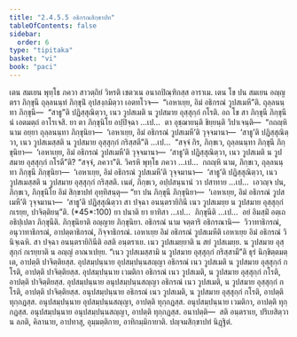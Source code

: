 ```yaml
---
title: "2.4.5.5 อธิกรณสิกฺขาปท"
tableOfContents: false
sidebar:
  order: 6
type: "tipitaka"
basket: "vi"
book: "paci"
---
```



<DynamicBreadcrumb />

<Division number="994" book="paci">

<Paragraph number="3025" book="paci">
เตน สมเยน พุทฺโธ ภควา สาวตฺถิยํ วิหรติ เชตวเน อนาถปิณฺฑิกสฺส อาราเม. เตน โข ปน สมเยน อญฺญตรา ภิกฺขุนี ถุลฺลนนฺทํ ภิกฺขุนิํ อุปสงฺกมิตฺวา เอตทโวจ—  “เอหาเยฺย, อิมํ อธิกรณํ วูปสเมหี”ติ. ถุลฺลนนฺทา ภิกฺขุนี—  “สาธู”ติ ปฏิสฺสุณิตฺวา, เนว วูปสเมติ น วูปสมาย อุสฺสุกฺกํ กโรติ.
</Paragraph>

<Paragraph number="3026" book="paci">
อถ โข สา ภิกฺขุนี ภิกฺขุนีนํ เอตมตฺถํ อาโรเจสิ. ยา ตา ภิกฺขุนิโย อปฺปิจฺฉา …เป…  ตา อุชฺฌายนฺติ ขิยฺยนฺติ วิปาเจนฺติ—  “กถญฺหิ นาม อยฺยา ถุลฺลนนฺทา ภิกฺขุนิยา—  ‘เอหาเยฺย, อิมํ อธิกรณํ วูปสเมหี’ติ วุจฺจมานา—  ‘สาธู’ติ ปฏิสฺสุณิตฺวา, เนว วูปสเมสฺสติ น วูปสมาย อุสฺสุกฺกํ กริสฺสตี”ติ …เป…  “สจฺจํ กิร, ภิกฺขเว, ถุลฺลนนฺทา ภิกฺขุนี ภิกฺขุนิยา—  ‘เอหาเยฺย, อิมํ อธิกรณํ วูปสเมหี’ติ วุจฺจมานา—  ‘สาธู’ติ ปฏิสฺสุณิตฺวา, เนว วูปสเมติ น วูปสมาย อุสฺสุกฺกํ กโรตี”ติ? “สจฺจํ, ภควา”ติ. วิครหิ พุทฺโธ ภควา …เป…  กถญฺหิ นาม, ภิกฺขเว, ถุลฺลนนฺทา ภิกฺขุนี ภิกฺขุนิยา—  ‘เอหาเยฺย, อิมํ อธิกรณํ วูปสเมหี’ติ วุจฺจมานา—  ‘สาธู’ติ ปฏิสฺสุณิตฺวา, เนว วูปสเมสฺสติ น วูปสมาย อุสฺสุกฺกํ กริสฺสติ. เนตํ, ภิกฺขเว, อปฺปสนฺนานํ วา ปสาทาย …เป…  เอวญฺจ ปน, ภิกฺขเว, ภิกฺขุนิโย อิมํ สิกฺขาปทํ อุทฺทิสนฺตุ—
</Paragraph>

</Division>
<Division number="995" book="paci">

<Paragraph number="3027" book="paci">
<Emphasis>“ยา ปน ภิกฺขุนี ภิกฺขุนิยา—  ‘เอหาเยฺย, อิมํ อธิกรณํ วูปสเมหี’ติ วุจฺจมานา—  ‘สาธู’ติ ปฏิสฺสุณิตฺวา สา ปจฺฉา อนนฺตรายิกินี เนว วูปสเมยฺย น วูปสมาย อุสฺสุกฺกํ กเรยฺย, ปาจิตฺติยนฺ”</Emphasis>ติ. (*45*:<Emphasis>100</Emphasis>)
</Paragraph>

</Division>
<Division number="996" book="paci">

<Paragraph number="3028" book="paci">
<Emphasis>ยา ปนา</Emphasis>ติ ยา ยาทิสา …เป…  <Emphasis>ภิกฺขุนี</Emphasis>ติ …เป…  อยํ อิมสฺมิํ อตฺเถ อธิปฺเปตา ภิกฺขุนีติ.
</Paragraph>

<Paragraph number="3029" book="paci">
<Emphasis>ภิกฺขุนิยา</Emphasis>ติ อญฺญาย ภิกฺขุนิยา.
</Paragraph>

<Paragraph number="3030" book="paci">
<Emphasis>อธิกรณํ</Emphasis> นาม จตฺตาริ อธิกรณานิ—  วิวาทาธิกรณํ, อนุวาทาธิกรณํ, อาปตฺตาธิกรณํ, กิจฺจาธิกรณํ.
</Paragraph>

<Paragraph number="3031" book="paci">
<Emphasis>เอหาเยฺย อิมํ อธิกรณํ วูปสเมหี</Emphasis>ติ เอหาเยฺย อิมํ อธิกรณํ วินิจฺเฉหิ.
</Paragraph>

<Paragraph number="3032" book="paci">
<Emphasis>สา ปจฺฉา อนนฺตรายิกินี</Emphasis>ติ อสติ อนฺตราเย.
</Paragraph>

<Paragraph number="3033" book="paci">
<Emphasis>เนว วูปสเมยฺยา</Emphasis>ติ น สยํ วูปสเมยฺย.
</Paragraph>

<Paragraph number="3034" book="paci">
<Emphasis>น วูปสมาย อุสฺสุกฺกํ กเรยฺยา</Emphasis>ติ น อญฺญํ อาณาเปยฺย. “เนว วูปสเมสฺสามิ น วูปสมาย อุสฺสุกฺกํ กริสฺสามี”ติ ธุรํ นิกฺขิตฺตมตฺเต, อาปตฺติ ปาจิตฺติยสฺส.
</Paragraph>

</Division>
<Division number="997" book="paci">

<Paragraph number="3035" book="paci">
อุปสมฺปนฺนาย อุปสมฺปนฺนสญฺญา อธิกรณํ เนว วูปสเมติ น วูปสมาย อุสฺสุกฺกํ กโรติ, อาปตฺติ ปาจิตฺติยสฺส. อุปสมฺปนฺนาย เวมติกา อธิกรณํ เนว วูปสเมติ, น วูปสมาย อุสฺสุกฺกํ กโรติ, อาปตฺติ ปาจิตฺติยสฺส. อุปสมฺปนฺนาย อนุปสมฺปนฺนสญฺญา อธิกรณํ เนว วูปสเมติ, น วูปสมาย อุสฺสุกฺกํ กโรติ, อาปตฺติ ปาจิตฺติยสฺส.
</Paragraph>

<Paragraph number="3036" book="paci">
อนุปสมฺปนฺนาย อธิกรณํ เนว วูปสเมติ, น วูปสมาย อุสฺสุกฺกํ กโรติ, อาปตฺติ ทุกฺกฏสฺส. อนุปสมฺปนฺนาย อุปสมฺปนฺนสญฺญา, อาปตฺติ ทุกฺกฏสฺส. อนุปสมฺปนฺนาย เวมติกา, อาปตฺติ ทุกฺกฏสฺส. อนุปสมฺปนฺนาย อนุปสมฺปนฺนสญฺญา, อาปตฺติ ทุกฺกฏสฺส.
</Paragraph>

</Division>
<Division number="998" book="paci">

<Paragraph number="3037" book="paci">
อนาปตฺติ—  สติ อนฺตราเย, ปริเยสิตฺวา น ลภติ, คิลานาย, อาปทาสุ, อุมฺมตฺติกาย, อาทิกมฺมิกายาติ.

</Paragraph>
</Division>

<Paragraph number="3038" type="center" book="paci">
ปญฺจมสิกฺขาปทํ นิฏฺฐิตํ.
</Paragraph>